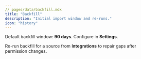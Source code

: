 ```yaml
---
// pages/data/backfill.mdx
title: "Backfill"
description: "Initial import window and re-runs."
icon: "history"
---
```

Default backfill window: **90 days**. Configure in **Settings**.

Re-run backfill for a source from **Integrations** to repair gaps after permission changes.
